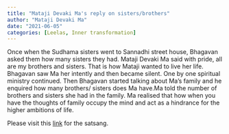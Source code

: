 ```yaml
---
title: "Mataji Devaki Ma's reply on sisters/brothers"
author: "Mataji Devaki Ma"
date: "2021-06-05"
categories: [Leelas, Inner transformation]
---
```


Once when the Sudhama sisters went to Sannadhi street house, Bhagavan asked them how many sisters they had. Mataji Devaki Ma said with pride, all are my brothers and sisters. That is how Mataji  wanted to live her life. Bhagavan saw Ma her intently and then became silent. One by one spiritual ministry continued. Then Bhagavan started talking about Ma's family and he enquired how many brothers/ sisters does Ma have.Ma told the number of brothers and sisters she had in the family. Ma realised that how when you have the thoughts of family occupy the mind and act as a hindrance for the higher ambitions of life.

Please visit this [link](https://www.youtube.com/watch?v=TZMB_qUaGTE
) for the satsang.